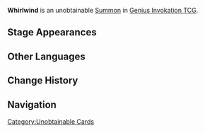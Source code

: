 {{Genius Invokation TCG Infobox
|title       = Whirlwind
|id          = 135011
|image       = Whirlwind Summon.png
|type        = Summon
|createdby   = Prayer to the Winds
|summontype  = Character Card Skill
|usage       = 2
|effect      = '''End Phase:''' Deal 1 {{Color|Anemo DMG}}.
|source1     = 
}}
'''Whirlwind''' is an unobtainable [[Summon]] in [[Genius Invokation TCG]].

==Stage Appearances==
{{Genius Invokation TCG Stage Appearances|createdby=Anemo Samachurl (Character Card)}}

==Other Languages==
{{Other Languages
|en      = Whirlwind
|zhs     = 旋风
|zhs_rm  = Xuànfēng
|zht     = 旋風
|zht_rm  = Xuànfēng
|zh_tl   = Whirlwind
|ja      = 旋風
|ja_rm   = Senpuu{{Assumed}}
|ja_tl   = Whirlwind
|ko      = 돌풍
|ko_rm   = Dolpung
|ko_tl   = Gust
|es      = Ciclón
|es_tl   = 
|fr      = Tornade
|fr_tl   = Tornado
|ru      = Торнадо
|ru_tl   = Tornado
|th      = Whirlwind
|vi      = Lốc Xoáy
|vi_tl   = 
|de      = Luftwirbel
|de_tl   = Air Vortex
|id      = Whirlwind
|pt      = Tornado
|pt_tl   = 
|tr      = Hortum
|tr_tl   = 
|it      = Vortice
|it_tl   = Vortex
}}

==Change History==
{{Change History|3.3}}

==Navigation==
{{Genius Invokation TCG Navbox|Summon}}

[[Category:Unobtainable Cards]]
